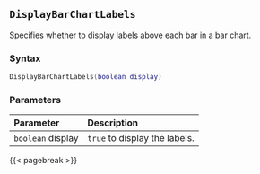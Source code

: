 ## `DisplayBarChartLabels`

Specifies whether to display labels above each bar in a bar chart.

### Syntax {-}

``` .lua
DisplayBarChartLabels(boolean display)
```

### Parameters {-}

**Parameter** | **Description**
| :-- | :-- |
| `boolean` display | `true` to display the labels. |

{{< pagebreak >}}